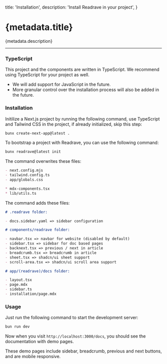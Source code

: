   title: 'Installation',
  description: 'Install Readrave in your project',
}

# {metadata.title}

{metadata.description}

---

### TypeScript

This project and the components are written in TypeScript. We recommend using TypeScript for your project as well.

- We will add support for JavaScript in the future.
- More granular control over the installation process will also be added in the future.

### Installation

Initilize a Next.js project by running the following command, use TypeScript and Tailwind CSS in the project, if already initialized, skip this step:

```bash
bunx create-next-app@latest .
```

To bootstrap a project with Readrave, you can use the following command:

```bash
bunx readrave@latest init
```

The command overwrites these files:

```md
- next.config.mjs
- tailwind.config.ts
- app/globals.css

* mdx-components.tsx
* lib/utils.ts
```

The command adds these files:

```md
# .readrave folder:

- docs.sidebar.yaml => sidebar configuration

# components/readrave folder:

- navbar.tsx => navbar for website (disabled by default)
- sidebar.tsx => sidebar for doc based pages
- backnext.tsx => previous / next in article
- breadcrumb.tsx => breadcrumb in article
- sheet.tsx => shadcn/ui sheet support
- scroll-area.tsx => shadcn/ui scroll area support

# app/(readrave)/docs folder:

- layout.tsx
- page.mdx
- sidebar.ts
- installation/page.mdx
```

### Usage

Just run the following command to start the development server:

```bash
bun run dev
```

Now when you visit `http://localhost:3000/docs`, you should see the documentation with demo pages.

These demo pages include sidebar, breadcrumb, previous and next buttons, and are mobile responsive.
